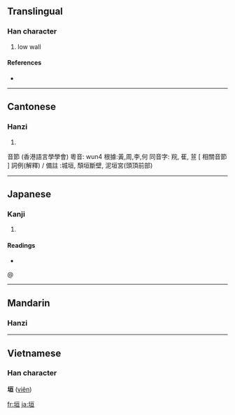 ==Translingual==

===Han character===
{{Han char|rn=32|rad=土|as=06|sn=9|four=4111<sub>6</sub>|canj=土一日一 (GMAM)}}

# low wall

====References====
* {{Han ref|kx=0228.200|dkj=05060|dj=0464.170|hdz=10437.110|uh=57A3|ud=22435|bh=ABAE|bd=43950}}

----

==Cantonese==

===Hanzi===
{{yue-hanzi|jyut=|y=wun4}}

# {{defn|Cantonese}}

音節
(香港語言學學會)
粵音: wun4
根據:黃,周,李,何
同音字: 羦, 萑, 荁 [ 相關音節 ]
詞例(解釋) / 備註 :城垣, 頹垣斷壁, 泥垣宮(頭頂前部)

----

==Japanese==

===Kanji===
{{ja-kanji|grade=c|rs=土06}}

# {{defn|Japanese}}

====Readings====
* {{ja-readings|on=[[えん]] (en)|kun=[[かき]] (kaki)}}

@

----

==Mandarin==

===Hanzi===
{{cmn-hanzi|pin=[[yuán]] ([[yuan2]])|wg=yüan<sup>2</sup>}}

----

==Vietnamese==

===Han character===
'''垣''' ([[viên]])

[[fr:垣]]
[[ja:垣]]